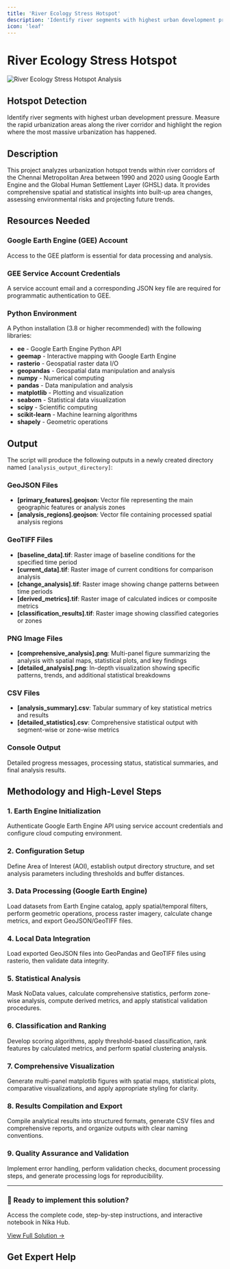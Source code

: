 ```yaml
---
title: 'River Ecology Stress Hotspot'
description: 'Identify river segments with highest urban development pressure and measure rapid urbanization areas along river corridors'
icon: 'leaf'
---
```



# River Ecology Stress Hotspot

![River Ecology Stress Hotspot Analysis](/industrial-solutions/river-ecology-stress-hotspot.jpeg)

## Hotspot Detection

Identify river segments with highest urban development pressure. Measure the rapid urbanization areas along the river corridor and highlight the region where the most massive urbanization has happened.

## Description

This project analyzes urbanization hotspot trends within river corridors of the Chennai Metropolitan Area between 1990 and 2020 using Google Earth Engine and the Global Human Settlement Layer (GHSL) data. It provides comprehensive spatial and statistical insights into built-up area changes, assessing environmental risks and projecting future trends.

## Resources Needed

### Google Earth Engine (GEE) Account
Access to the GEE platform is essential for data processing and analysis.

### GEE Service Account Credentials
A service account email and a corresponding JSON key file are required for programmatic authentication to GEE.

### Python Environment
A Python installation (3.8 or higher recommended) with the following libraries:

- **ee** - Google Earth Engine Python API
- **geemap** - Interactive mapping with Google Earth Engine
- **rasterio** - Geospatial raster data I/O
- **geopandas** - Geospatial data manipulation and analysis
- **numpy** - Numerical computing
- **pandas** - Data manipulation and analysis
- **matplotlib** - Plotting and visualization
- **seaborn** - Statistical data visualization
- **scipy** - Scientific computing
- **scikit-learn** - Machine learning algorithms
- **shapely** - Geometric operations

## Output

The script will produce the following outputs in a newly created directory named `[analysis_output_directory]`:

### GeoJSON Files
- **[primary_features].geojson**: Vector file representing the main geographic features or analysis zones
- **[analysis_regions].geojson**: Vector file containing processed spatial analysis regions

### GeoTIFF Files
- **[baseline_data].tif**: Raster image of baseline conditions for the specified time period
- **[current_data].tif**: Raster image of current conditions for comparison analysis
- **[change_analysis].tif**: Raster image showing change patterns between time periods
- **[derived_metrics].tif**: Raster image of calculated indices or composite metrics
- **[classification_results].tif**: Raster image showing classified categories or zones

### PNG Image Files
- **[comprehensive_analysis].png**: Multi-panel figure summarizing the analysis with spatial maps, statistical plots, and key findings
- **[detailed_analysis].png**: In-depth visualization showing specific patterns, trends, and additional statistical breakdowns

### CSV Files
- **[analysis_summary].csv**: Tabular summary of key statistical metrics and results
- **[detailed_statistics].csv**: Comprehensive statistical output with segment-wise or zone-wise metrics

### Console Output
Detailed progress messages, processing status, statistical summaries, and final analysis results.

## Methodology and High-Level Steps

### 1. Earth Engine Initialization
Authenticate Google Earth Engine API using service account credentials and configure cloud computing environment.

### 2. Configuration Setup
Define Area of Interest (AOI), establish output directory structure, and set analysis parameters including thresholds and buffer distances.

### 3. Data Processing (Google Earth Engine)
Load datasets from Earth Engine catalog, apply spatial/temporal filters, perform geometric operations, process raster imagery, calculate change metrics, and export GeoJSON/GeoTIFF files.

### 4. Local Data Integration
Load exported GeoJSON files into GeoPandas and GeoTIFF files using rasterio, then validate data integrity.

### 5. Statistical Analysis
Mask NoData values, calculate comprehensive statistics, perform zone-wise analysis, compute derived metrics, and apply statistical validation procedures.

### 6. Classification and Ranking
Develop scoring algorithms, apply threshold-based classification, rank features by calculated metrics, and perform spatial clustering analysis.

### 7. Comprehensive Visualization
Generate multi-panel matplotlib figures with spatial maps, statistical plots, comparative visualizations, and apply appropriate styling for clarity.

### 8. Results Compilation and Export
Compile analytical results into structured formats, generate CSV files and comprehensive reports, and organize outputs with clear naming conventions.

### 9. Quality Assurance and Validation
Implement error handling, perform validation checks, document processing steps, and generate processing logs for reproducibility.

---

<div className="solution-cta">
  <div className="solution-cta-content">
    <h3>🚀 Ready to implement this solution?</h3>
    <p>Access the complete code, step-by-step instructions, and interactive notebook in Nika Hub.</p>
    <a href="https://planet.nika.eco/en/hub/solutions/6b209516-1187-4e18-8c3e-274867094483" target="_blank" className="solution-button">
      View Full Solution →
    </a>
  </div>
</div>

<style jsx>{`
  .solution-cta {
    background: linear-gradient(135deg, #667eea 0%, #764ba2 100%);
    border-radius: 12px;
    padding: 2rem;
    margin: 2rem 0;
    color: white;
    text-align: center;
    box-shadow: 0 8px 32px rgba(102, 126, 234, 0.3);
  }
  
  .solution-cta-content h3 {
    margin: 0 0 0.5rem 0;
    font-size: 1.5rem;
    font-weight: 600;
  }
  
  .solution-cta-content p {
    margin: 0 0 1.5rem 0;
    opacity: 0.9;
    font-size: 1.1rem;
  }
  
  .solution-button {
    display: inline-block;
    background: rgba(255, 255, 255, 0.2);
    color: white;
    padding: 12px 24px;
    border-radius: 8px;
    text-decoration: none;
    font-weight: 600;
    font-size: 1.1rem;
    border: 2px solid rgba(255, 255, 255, 0.3);
    transition: all 0.3s ease;
    backdrop-filter: blur(10px);
  }
  
  .solution-button:hover {
    background: rgba(255, 255, 255, 0.3);
    border-color: rgba(255, 255, 255, 0.5);
    transform: translateY(-2px);
    box-shadow: 0 4px 16px rgba(0, 0, 0, 0.2);
  }
`}</style>

## Get Expert Help

<ContactCTACard />
